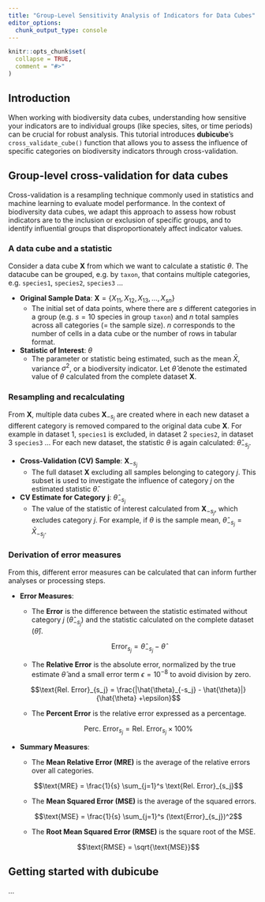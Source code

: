 ```yaml
---
title: "Group-Level Sensitivity Analysis of Indicators for Data Cubes"
editor_options: 
  chunk_output_type: console
---
```


```r
knitr::opts_chunk$set(
  collapse = TRUE,
  comment = "#>"
)
```

## Introduction

When working with biodiversity data cubes, understanding how sensitive your indicators are to individual groups (like species, sites, or time periods) can be crucial for robust analysis. This tutorial introduces **dubicube**'s `cross_validate_cube()` function that allows you to assess the influence of specific categories on biodiversity indicators through cross-validation.

## Group-level cross-validation for data cubes

Cross-validation is a resampling technique commonly used in statistics and machine learning to evaluate model performance.
In the context of biodiversity data cubes, we adapt this approach to assess how robust indicators are to the inclusion or exclusion of specific groups, and to identify influential groups that disproportionately affect indicator values.

### A data cube and a statistic

Consider a data cube $\mathbf{X}$ from which we want to calculate a statistic $\theta$.
The datacube can be grouped, e.g. by `taxon`, that contains multiple categories, e.g. `species1`, `species2`, `species3` ...

- **Original Sample Data**: $\mathbf{X} = \{X_{11}, X_{12}, X_{13}, \ldots, X_{sn}\}$
   - The initial set of data points, where there are $s$ different categories in a group (e.g. $s = 10$ species in group `taxon`) and $n$ total samples across all categories (= the sample size). $n$ corresponds to the number of cells in a data cube or the number of rows in tabular format.

- **Statistic of Interest**: $\theta$
   - The parameter or statistic being estimated, such as the mean $\bar{X}$, variance $\sigma^2$, or a biodiversity indicator. Let $\hat{\theta}$ denote the estimated value of $\theta$ calculated from the complete dataset $\mathbf{X}$.
   
### Resampling and recalculating

From $\mathbf{X}$, multiple data cubes $\mathbf{X}_{-s_j}$ are created where in each new dataset a different category is removed compared to the original data cube $\mathbf{X}$.
For example in dataset 1, `species1` is excluded, in dataset 2 `species2`, in dataset 3 `species3` ...
For each new dataset, the statistic $\theta$ is again calculated: $\hat{\theta}_{-s_j}$.

- **Cross-Validation (CV) Sample**: $\mathbf{X}_{-s_j}$
   - The full dataset $\mathbf{X}$ excluding all samples belonging to category $j$. This subset is used to investigate the influence of category $j$ on the estimated statistic $\hat{\theta}$.

- **CV Estimate for Category** $\mathbf{j}$: $\hat{\theta}_{-s_j}$
   - The value of the statistic of interest calculated from $\mathbf{X}_{-s_j}$, which excludes category $j$. For example, if $\theta$ is the sample mean, $\hat{\theta}_{-s_j} = \bar{X}_{-s_j}$.

### Derivation of error measures

From this, different error measures can be calculated that can inform further analyses or processing steps.

- **Error Measures**:

   - The **Error** is the difference between the statistic estimated without category $j$ ($\hat{\theta}_{-s_j}$) and the statistic calculated on the complete dataset ($\hat{\theta}$).

   $$\text{Error}_{s_j} = \hat{\theta}_{-s_j} - \hat{\theta}$$

   - The **Relative Error** is the absolute error, normalized by the true estimate $\hat{\theta}$ and a small error term $\epsilon = 10^{-8}$ to avoid division by zero.

   $$\text{Rel. Error}_{s_j} = \frac{|\hat{\theta}_{-s_j} - \hat{\theta}|}{\hat{\theta} +\epsilon}$$

   - The **Percent Error** is the relative error expressed as a percentage.

   $$\text{Perc. Error}_{s_j} = \text{Rel. Error}_{s_j} \times 100 \%$$

- **Summary Measures**:

   - The **Mean Relative Error (MRE)** is the average of the relative errors over all categories.

   $$\text{MRE} = \frac{1}{s} \sum_{j=1}^s \text{Rel. Error}_{s_j}$$

   - The **Mean Squared Error (MSE)** is the average of the squared errors.

   $$\text{MSE} = \frac{1}{s} \sum_{j=1}^s (\text{Error}_{s_j})^2$$

   - The **Root Mean Squared Error (RMSE)** is the square root of the MSE.

   $$\text{RMSE} = \sqrt{\text{MSE}}$$

## Getting started with dubicube

...
